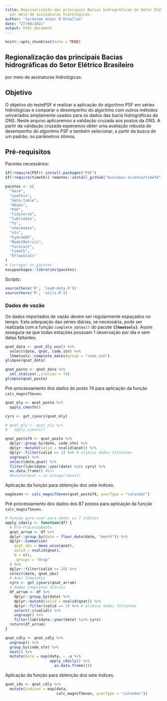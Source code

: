 ```yaml
---
title: Regionalização das principais Bacias hidrográficas do Setor Elétrico Brasileiro
  por meio de assinaturas hidrológicas.
author: "Jerônimo Acker D'Ornellas"
date: "27/09/2021"
output: html_document
---
```


```r
knitr::opts_chunk$set(echo = TRUE)
```

## Regionalização das principais Bacias hidrográficas do Setor Elétrico Brasileiro
  por meio de assinaturas hidrológicas.

## Objetivo 

O objetivo do testePSF é realizar a aplicação do algoritmo PSF em séries hidrológicas e comparar o desempenho do algoritmo com outros métodos univariados amplamente usados para os dados das bacia hidrográficas da ONS. Neste arquivo aplicaremos a validação cruzada aos postos da ONS. A partir da validação cruzada esperamos obter uma avaliação robusta do desempenho do algoritmo PSF e também selecionar, a partir da busca de um padrão, os parâmetros ótimos.

## Pré-requisitos

Pacotes necessários:

```r
if(!require(PSF)) install.packages("PSF")
if(!require(timetk)) remotes::install_github("business-science/timetk")

pacotes <- c(
  "here",
  "usethis",
  "data.table",
  "HEobs",
  "PSF",
  "tidyverse",
  "lubridate",
  "fs",
  "checkmate",
  "xts",
  "hydroGOF",
  "ModelMetrics",
  "forecast",
  "timetk",
  "EflowStats"
)
# Carregar os pacotes
easypackages::libraries(pacotes)
```


Scripts:

```r
source(here('R', 'load-data.R'))
source(here('R', 'utils.R'))
```

### Dados de vazão

Os dados importados de vazão devem ser regularmente espaçados no tempo. Esta adequação das séries diárias, se necessária, pode ser realizada com a função `complete_dates()` do pacote **`{lhmetools}`**. Assim assegura-se que todas estações possuam 1 observação por dia e sem datas faltantes.

```r
qnat_data <- qnat_dly_ons() %>%
  select(date, qnat, code_stn) %>%
  lhmetools::complete_dates(group = "code_stn")
glimpse(qnat_data)
```

```r
qnat_posto <- qnat_data %>% 
  sel_station(.,station = 74)  
glimpse(qnat_posto)
```


Pré-processamento dos dados do posto 74 para aplicação da função `calc_magnifSeven`.

```r
qnat_mly <- qnat_posto %>% 
  apply_cmonth() 

cyrs <- get_cyears(qnat_mly) 

# qnat_mly <- qnat_mly %>% 
#   apply_cyears()

qnat_posto74 <- qnat_posto %>%
  dplyr::group_by(date, code_stn) %>% 
  dplyr::mutate(valid = nvalid(qnat)) %>% 
  dplyr::filter(valid == 1) %>% # elimina dados faltantes
  ungroup() %>% 
  select(date,qnat) %>% 
  filter(lubridate::year(date) %in% cyrs) %>% 
  as.data.frame() #%>% 
  #mutate(qnat = as.integer(qnat))
```


Aplicação da função para obtenção dos sete índices.

```r
magSeven <- calc_magnifSeven(qnat_posto74, yearType = "calendar")
```


Pré-processamento dos dados dos 87 postos para aplicação da função `calc_magnifSeven`.

```r
# Função para usar para obter os 7 índices
apply_cdaily <- function(df) {
  # Pré-Processamento
  qnat_arrum <- df %>%
  dplyr::group_by(date = floor_date(date, "month")) %>%
  dplyr::summarise(
    qnat_obs = mean_wise(qnat),
    valid = nvalid(qnat),
    N = n(),
    .groups = "drop"
  ) %>%
  dplyr::filter(valid >= 28) %>%
  select(date, qnat_obs)
  # Anos Completos
  cyrs <- get_cyears(qnat_arrum)
  # Dados completos diários
  df_arrum <- df %>% 
    dplyr::group_by(date) %>% 
    dplyr::mutate(valid = nvalid(qnat)) %>% 
    dplyr::filter(valid == 1) %>% # elimina dados faltantes
    select(-c(valid)) %>% 
    ungroup() %>% 
    filter(lubridate::year(date) %in% cyrs) 
  return(df_arrum)
}
```



```r
qnat_cdly <- qnat_cdly %>%
  ungroup() %>%
  group_by(code_stn) %>%
  nest() %>%
  mutate(data = map(data, ~ .x %>% 
                    apply_cdaily() %>% 
                      as.data.frame()))
```


Aplicação da função para obtenção dos sete índices.


```r
qnat_ids <- qnat_cdly %>%
  mutate(indices = map(data, 
                       calc_magnifSeven, yearType = "calendar"))
```


